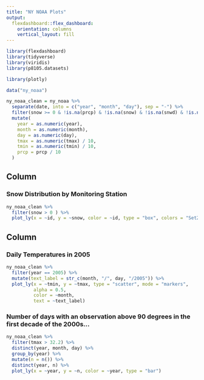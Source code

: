 ```yaml
---
title: "NY NOAA Plots"
output: 
  flexdashboard::flex_dashboard:
    orientation: columns
    vertical_layout: fill
---
```


```r
library(flexdashboard)
library(tidyverse)
library(viridis)
library(p8105.datasets)

library(plotly)
```

```r
data("ny_noaa")

ny_noaa_clean = ny_noaa %>% 
  separate(date, into = c("year", "month", "day"), sep = "-") %>% 
  filter(snow >= 0 & !is.na(prcp) & !is.na(snow) & !is.na(snwd) & !is.na(tmax) & !is.na(tmin) & year > 1999) %>% 
  mutate(
    year = as.numeric(year),
    month = as.numeric(month),
    day = as.numeric(day),
    tmax = as.numeric(tmax) / 10,
    tmin = as.numeric(tmin) / 10,
    prcp = prcp / 10
  )
```

Column {data-width=650}
-----------------------------------------------------------------------

### Snow Distribution by Monitoring Station 

```r
ny_noaa_clean %>% 
  filter(snow > 0 ) %>% 
  plot_ly(x = ~id, y = ~snow, color = ~id, type = "box", colors = "Set2")
```

Column {data-width=350}
-----------------------------------------------------------------------

### Daily Temperatures in 2005

```r
ny_noaa_clean %>%
  filter(year == 2005) %>% 
  mutate(text_label = str_c(month, "/", day, "/2005")) %>% 
  plot_ly(x = ~tmin, y = ~tmax, type = "scatter", mode = "markers",
          alpha = 0.5,
          color = ~month,
          text = ~text_label)
```

### Number of days with an observation above 90 degrees in the first decade of the 2000s...

```r
ny_noaa_clean %>% 
  filter(tmax > 32.2) %>% 
  distinct(year, month, day) %>% 
  group_by(year) %>% 
  mutate(n = n()) %>%
  distinct(year, n) %>% 
  plot_ly(x = ~year, y = ~n, color = ~year, type = "bar")
```

